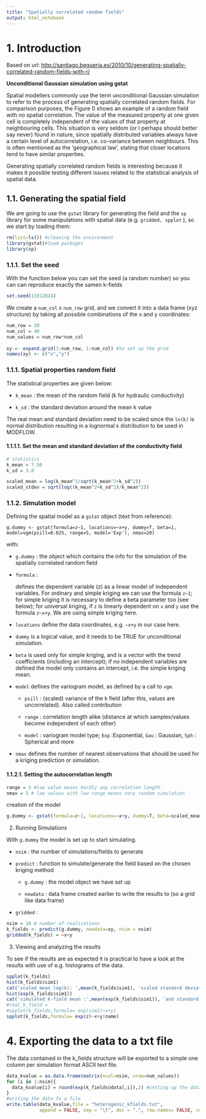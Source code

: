 ```yaml
---
title: "Spatially correlated random fields"
output: html_notebook
---
```


# 1. Introduction

Based on url: <http://santiago.begueria.es/2010/10/generating-spatially-correlated-random-fields-with-r/>


**Unconditional Gaussian simulation using gstat**

Spatial modellers commonly use the term unconditional Gaussian simulation to refer to the process of generating spatially correlated random fields. For comparison purposes, the Figure 0 shows an example of a random field with no spatial correlation. The value of the measured property at one given cell is completely independent of the values of that property at neighbouring cells. This situation is very seldom (or I perhaps should better say never) found in nature, since spatially distributed variables always have a certain level of autocorrelation, i.e. co-variance between neighbours. This is often mentioned as the 'geographical law', stating that closer locations tend to have similar properties.

Generating spatially correlated random fields is interesting because it makes it possible testing different issues related to the statistical analysis of spatial data.



## 1.1. Generating the spatial field

We are going to use the `gstat` library for generating the field and the `sp` library for some manipulations with spatial data (e.g. `gridded, spplot` ), so we start by loading them:

```r
rm(list=ls()) #cleaning the environment
library(gstat)#load packages
library(sp)
```

### 1.1.1. Set the seed

With the function below you can set the seed (a random number) so you can can reproduce exactly the samen k-fields

```r
set.seed(11012024)
```


We create a `num_col` x `num_row` grid, and we convert it into a data frame (xyz structure) by taking all possible combinations of the x and y coordinates:

```r

num_row = 20
num_col = 40
num_values = num_row*num_col
  
xy <- expand.grid(1:num_row, 1:num_col) #to set up the grid 
names(xy) <- c("x","y")
```

 

### 1.1.1. Spatial properties random field

The statistical properties are given below:

-   `k_mean` : the mean of the random field (k for hydraulic conductivity)

-   `k_sd` : the standard deviation around the mean k value

The real mean and standard deviation need to be scaled since the `ln(k)` is normal distribution resulting in a lognormal `k` distribution to be used in MODFLOW.

#### 1.1.1.1. Set the mean and standard deviation of the conductivity field

```r
# statistics
k_mean = 7.50 
k_sd = 3.0

scaled_mean = log(k_mean^2/sqrt(k_mean^2+k_sd^2))
scaled_stdev = sqrt(log((k_mean^2+k_sd^2)/k_mean^2))


```

### 1.1.2. Simulation model

Defining the spatial model as a `gstat` object (text from reference):

`g.dummy <- gstat(formula=z~1, locations=~x+y, dummy=T, beta=1, model=vgm(psill=0.025, range=5, model='Exp'), nmax=20)`

with:

-   `g.dummy` : the object which contains the info for the simulation of the spatially correlated random field

-   `formula` :

    defines the dependent variable (z) as a linear model of independent variables. For ordinary and simple kriging we can use the formula `z~1`; for simple kriging it is necessary to define a beta parameter too (see below); for universal kriging, if `z` is linearly dependent on `x` and `y` use the formula `z~x+y`. We are using simple kriging here.

-   `locations` define the data coordinates, e.g. `~x+y` in our case here.

-   `dummy` is a logical value, and it needs to be TRUE for unconditional simulation.

-   `beta` is used only for simple kriging, and is a vector with the trend coefficients (including an intercept); if no independent variables are defined the model only contains an intercept, i.e. the simple kriging mean.

-   `model` defines the variogram model, as defined by a call to `vgm`.

    -   `psill` : (scaled) variance of the k field (after this, values are uncorrelated). Also called contribution

    -   `range` : correlation length alike (distance at which samples/values become independent of each other)

    -   `model` : variogram model type; `Exp` :Exponential, `Gau` : Gaussian, `Sph` : Spherical and more

-   `nmax` defines the number of nearest observations that should be used for a kriging prediction or simulation.

#### 1.1.2.1. Setting the autocorrelation length

```r

range = 5 #low value means hardly any correlation length
nmax = 5 # low values with low range means very random simulation

```

creation of the model

```r
g.dummy <- gstat(formula=z~1, locations=~x+y, dummy=T, beta=scaled_mean, model=vgm(psill=scaled_stdev^2, model="Exp",range=range), nmax=nmax)
```
 
 

2.  Running Simulations

With `g.dummy` the model is set up to start simulating.

-   `nsim` : the number of simulations/fields to generate

-   `predict` : function to simulate/generate the field based on the chosen kriging method

    -   `g.dummy` : the model object we have set up

    -   `newdata` : data frame created earlier to write the results to (so a grid like data frame)

-   `gridded` :

```r
nsim = 10 # number of realisations
k_fields <- predict(g.dummy, newdata=xy, nsim = nsim)
gridded(k_fields) = ~x+y


```

 

3.  Viewing and analyzing the results

To see if the results are as expected it is practical to have a look at the results with use of e.g. histograms of the data.

```r
spplot(k_fields)
hist(k_fields$sim1)
cat('scaled mean log(k): ',mean(k_fields$sim1), 'scaled standard deviation log(k) : ', sd(k_fields$sim1))
hist(exp(k_fields$sim1))
cat('simulated k-field mean :',mean(exp(k_fields$sim1)), 'and standard deviation :', sd(exp(k_fields$sim1)))
#real_k_field =
#spplot(k_fields,formula= exp(sim1)~x+y)
spplot(k_fields,formula= exp(z)~x+y|name)
```

# 4. Exporting the data to a txt file

The data contained in the k_fields structure will be exported to a simple one column per simulation format ASCII text file.

```r
data_kvalue = as.data.frame(matrix(ncol=nsim, nrow=num_values))
for (i in 1:nsim){
  data_kvalue[i] = round(exp(k_fields@data[,i]),2) #setting up the data.frame for     the data
}
#writing the data fo a file
write.table(data_kvalue,file = "heterogenic_kfields.txt", 
            append = FALSE, sep = "\t", dec = ".", row.names= FALSE, col.names=TRUE)
```

 
